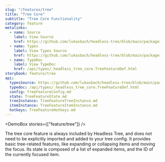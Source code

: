 ```yaml
---
slug: "/features/tree"
title: "Tree Core"
subtitle: "Tree Core Functionality"
category: feature
metalinks:
  - name: Source
    label: View Source
    href: https://github.com/lukasbach/headless-tree/blob/main/packages/core/src/features/tree/feature.ts
  - name: Types
    label: View Types Source
    href: https://github.com/lukasbach/headless-tree/blob/main/packages/core/src/features/tree/types.ts
  - name: TypeDoc
    label: View TypeDoc
    href: /api/types/_headless_tree_core.TreeFeatureDef.html
storybook: feature/tree
api:
  typesSource: https://github.com/lukasbach/headless-tree/blob/main/packages/core/src/features/tree/types.ts
  typedoc: /api/types/_headless_tree_core.TreeFeatureDef.html
  config: TreeFeatureConfig.md
  state: TreeFeatureState.md
  treeInstance: TreeFeatureTreeInstance.md
  itemInstance: TreeFeatureItemInstance.md
  hotkeys: TreeFeatureHotkeys.md
---
```



<DemoBox stories={["feature/tree"]} />

The tree core feature is always included by Headless Tree, and does not need to be explicitly imported and
added to your tree config. It provides basic tree-related features, like expanding or collapsing items and moving
the focus. Its state is composed of a list of expanded items, and the ID of the currently focused item.
